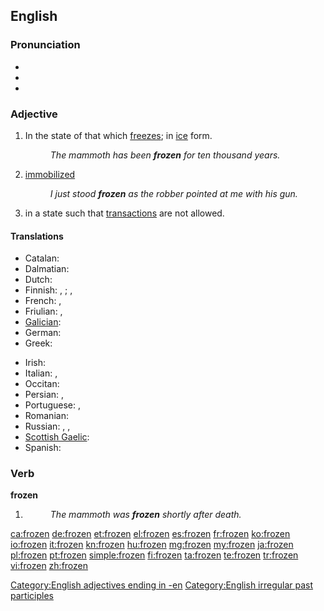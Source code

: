 ==English==

===Pronunciation===
* {{IPA|/ˈfɻozən/}}
* {{audio|en-us-frozen.ogg|Audio (US)}}
* {{rhymes|əʊzən}}

===Adjective===
{{en-adj}}

# In the state of that which [[freeze]]s; in [[ice]] form.
#: ''The mammoth has been '''frozen''' for ten thousand years.''
# [[immobilized]]
#: ''I just stood '''frozen''' as the robber pointed at me with his gun.''
# {{context|of a bank account}} in a state such that [[transaction]]s are not allowed.

====Translations====
{{trans-top|in the state of that which freezes}}
* Catalan: {{t|ca|gelat}}
* Dalmatian: {{t|dlm|glazait}}
* Dutch: {{t+|nl|bevroren}}
* Finnish: {{qualifier|something/-one else has done it}} {{t-|fi|jäädytetty}}, {{t-|fi|pakastettu}}; {{qualifier|the thing/person has frozen on its own}} {{t-|fi|jäätynyt}}, {{t-|fi|pakastunut}}
* French: {{t+|fr|congelé}}, {{t+|fr|gelé}}
* Friulian: {{t|fur|inglačât}}, {{t|fur|glačât}}
* [[Galician]]: {{t+|gl|xeado|xs=Galician}}
* German: {{t+|de|gefroren}}
* Greek: {{t+|el|κατεψυγμένος|tr=katepsygménos|sc=Grek}}
{{trans-mid}}
* Irish: {{t-|ga|reoite|xs=Irish}}
* Italian: {{t-|it|ghiacciato}}, {{t+|it|gelato}}
* Occitan: {{t|oc|gelat}}
* Persian: {{t-|fa|یخ‌زده|tr=yax-zade|sc=fa-Arab}}, {{qualifier|rare}} {{t+|fa|فسرده|tr=fesorde|sc=fa-Arab}}
* Portuguese: {{t+|pt|congelado}}, {{t+|pt|gelado}}
* Romanian: {{t|ro|înghețat}}
* Russian: {{qualifier|deliberately}} {{t-|ru|замороженный|tr=zamoróžennyj|sc=Cyrl}}, {{t+|ru|мороженый|tr=moróženyj|sc=Cyrl}}, {{qualifier|by its/his/her own }} {{t+|ru|замёрзший|tr=zamjórzšij|sc=Cyrl}}
* [[Scottish Gaelic]]: {{t-|gd|reòta|xs=Scottish Gaelic}}
* Spanish: {{t-|es|congelado}}
{{trans-bottom}}

===Verb===
'''frozen'''

# {{past participle of|freeze}}
#: ''The mammoth was '''frozen''' shortly after death.''

[[Category:English adjectives ending in -en]]
[[Category:English irregular past participles]]

[[ca:frozen]]
[[de:frozen]]
[[et:frozen]]
[[el:frozen]]
[[es:frozen]]
[[fr:frozen]]
[[ko:frozen]]
[[io:frozen]]
[[it:frozen]]
[[kn:frozen]]
[[hu:frozen]]
[[mg:frozen]]
[[my:frozen]]
[[ja:frozen]]
[[pl:frozen]]
[[pt:frozen]]
[[simple:frozen]]
[[fi:frozen]]
[[ta:frozen]]
[[te:frozen]]
[[tr:frozen]]
[[vi:frozen]]
[[zh:frozen]]
